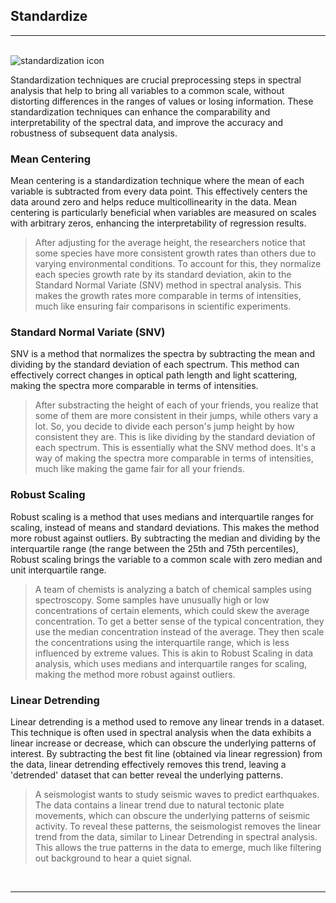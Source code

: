 
## Standardize
<hr />
<br />
<Image src={`${imagePath}standardization_icon.svg`} alt="standardization icon" width={65} height={65} />

Standardization techniques are crucial preprocessing steps in spectral analysis that help to bring all variables to a common scale, without distorting differences in the ranges of values or losing information. These standardization techniques can enhance the comparability and interpretability of the spectral data, and improve the accuracy and robustness of subsequent data analysis.

### Mean Centering

Mean centering is a standardization technique where the mean of each variable is subtracted from every data point. This effectively centers the data around zero and helps reduce multicollinearity in the data. Mean centering is particularly beneficial when variables are measured on scales with arbitrary zeros, enhancing the interpretability of regression results.

> After adjusting for the average height, the researchers notice that some species have more consistent growth rates than others due to varying environmental conditions. To account for this, they normalize each species growth rate by its standard deviation, akin to the Standard Normal Variate (SNV) method in spectral analysis. This makes the growth rates more comparable in terms of intensities, much like ensuring fair comparisons in scientific experiments.
>

### Standard Normal Variate (SNV)

SNV is a method that normalizes the spectra by subtracting the mean and dividing by the standard deviation of each spectrum. This method can effectively correct changes in optical path length and light scattering, making the spectra more comparable in terms of intensities.

> After substracting the height of each of your friends, you realize that some of them are more consistent in their jumps, while others vary a lot. So, you decide to divide each person's jump height by how consistent they are. This is like dividing by the standard deviation of each spectrum. This is essentially what the SNV method does. It's a way of making the spectra more comparable in terms of intensities, much like making the game fair for all your friends.
> 

### Robust Scaling

Robust scaling is a method that uses medians and interquartile ranges for scaling, instead of means and standard deviations. This makes the method more robust against outliers. By subtracting the median and dividing by the interquartile range (the range between the 25th and 75th percentiles), Robust scaling brings the variable to a common scale with zero median and unit interquartile range.

> A team of chemists is analyzing a batch of chemical samples using spectroscopy. Some samples have unusually high or low concentrations of certain elements, which could skew the average concentration. To get a better sense of the typical concentration, they use the median concentration instead of the average. They then scale the concentrations using the interquartile range, which is less influenced by extreme values. This is akin to Robust Scaling in data analysis, which uses medians and interquartile ranges for scaling, making the method more robust against outliers.
> 

### Linear Detrending

Linear detrending is a method used to remove any linear trends in a dataset. This technique is often used in spectral analysis when the data exhibits a linear increase or decrease, which can obscure the underlying patterns of interest. By subtracting the best fit line (obtained via linear regression) from the data, linear detrending effectively removes this trend, leaving a 'detrended' dataset that can better reveal the underlying patterns.

> A seismologist wants to study seismic waves to predict earthquakes. The data contains a linear trend due to natural tectonic plate movements, which can obscure the underlying patterns of seismic activity. To reveal these patterns, the seismologist removes the linear trend from the data, similar to Linear Detrending in spectral analysis. This allows the true patterns in the data to emerge, much like filtering out background to hear a quiet signal.
> 

<br />
<hr />
<br />
<ImageLink href="/preprocessing/baseline_correction" image={{alt: "baseline correction icon",src: `${imagePath}baseline_icon.svg`}} text="Baseline" />
<br />
<ImageLink href="/preprocessing/smoothing" image={{alt: "smoothing icon", src: `${imagePath}smoothing_icon.svg`}} text="Smooth" />
<br />
<ImageLink href="/preprocessing/offset" image={{alt: "offset icon", src: `${imagePath}offset_icon.svg`}} text="Offset" />
<br />
<ImageLink href="/preprocessing/normalization" image={{alt: "normalization icon", src: `${imagePath}normalization_icon.svg`}} text="Normalize" />
<br />
<ImageLink href="/preprocessing/peak_detection" image={{alt: "peak detection icon", src: `${imagePath}peak_detection_icon.svg`}} text="Peaks" />
<br />
<ImageLink href="/preprocessing/offset" image={{alt: "offset icon", src: `${imagePath}derivative_icon.svg`}} text="Derivative" />